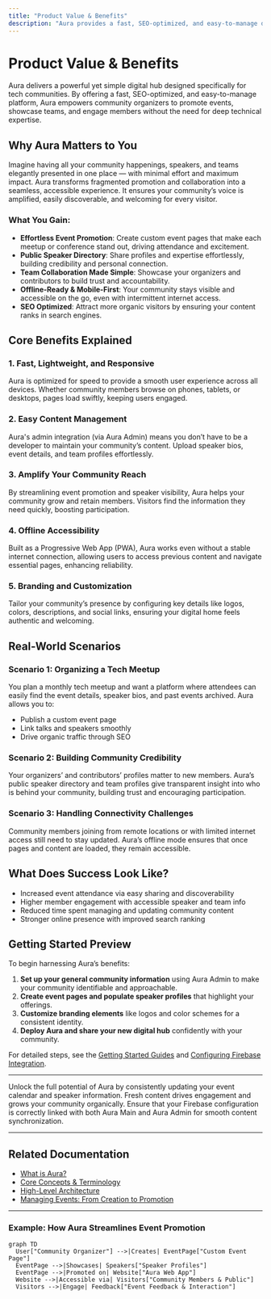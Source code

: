 ```yaml
---
title: "Product Value & Benefits"
description: "Aura provides a fast, SEO-optimized, and easy-to-manage digital hub that streamlines community event promotion and team collaboration. With features like public speaker directories, custom event pages, and offline-ready performance, communities can efficiently engage their members and promote activities without deep technical expertise."
---
```


# Product Value & Benefits

Aura delivers a powerful yet simple digital hub designed specifically for tech communities. By offering a fast, SEO-optimized, and easy-to-manage platform, Aura empowers community organizers to promote events, showcase teams, and engage members without the need for deep technical expertise.

## Why Aura Matters to You

Imagine having all your community happenings, speakers, and teams elegantly presented in one place — with minimal effort and maximum impact. Aura transforms fragmented promotion and collaboration into a seamless, accessible experience. It ensures your community’s voice is amplified, easily discoverable, and welcoming for every visitor.

### What You Gain:
- **Effortless Event Promotion**: Create custom event pages that make each meetup or conference stand out, driving attendance and excitement.
- **Public Speaker Directory**: Share profiles and expertise effortlessly, building credibility and personal connection.
- **Team Collaboration Made Simple**: Showcase your organizers and contributors to build trust and accountability.
- **Offline-Ready & Mobile-First**: Your community stays visible and accessible on the go, even with intermittent internet access.
- **SEO Optimized**: Attract more organic visitors by ensuring your content ranks in search engines.

## Core Benefits Explained

### 1. Fast, Lightweight, and Responsive
Aura is optimized for speed to provide a smooth user experience across all devices. Whether community members browse on phones, tablets, or desktops, pages load swiftly, keeping users engaged.

### 2. Easy Content Management
Aura's admin integration (via Aura Admin) means you don’t have to be a developer to maintain your community’s content. Upload speaker bios, event details, and team profiles effortlessly.

### 3. Amplify Your Community Reach
By streamlining event promotion and speaker visibility, Aura helps your community grow and retain members. Visitors find the information they need quickly, boosting participation.

### 4. Offline Accessibility
Built as a Progressive Web App (PWA), Aura works even without a stable internet connection, allowing users to access previous content and navigate essential pages, enhancing reliability.

### 5. Branding and Customization
Tailor your community’s presence by configuring key details like logos, colors, descriptions, and social links, ensuring your digital home feels authentic and welcoming.

## Real-World Scenarios

### Scenario 1: Organizing a Tech Meetup
You plan a monthly tech meetup and want a platform where attendees can easily find the event details, speaker bios, and past events archived. Aura allows you to:
- Publish a custom event page
- Link talks and speakers smoothly
- Drive organic traffic through SEO

### Scenario 2: Building Community Credibility
Your organizers’ and contributors’ profiles matter to new members. Aura’s public speaker directory and team profiles give transparent insight into who is behind your community, building trust and encouraging participation.

### Scenario 3: Handling Connectivity Challenges
Community members joining from remote locations or with limited internet access still need to stay updated. Aura’s offline mode ensures that once pages and content are loaded, they remain accessible.

## What Does Success Look Like?
- Increased event attendance via easy sharing and discoverability
- Higher member engagement with accessible speaker and team info
- Reduced time spent managing and updating community content
- Stronger online presence with improved search ranking

## Getting Started Preview

To begin harnessing Aura’s benefits:
1. **Set up your general community information** using Aura Admin to make your community identifiable and approachable.
2. **Create event pages and populate speaker profiles** that highlight your offerings.
3. **Customize branding elements** like logos and color schemes for a consistent identity.
4. **Deploy Aura and share your new digital hub** confidently with your community.

For detailed steps, see the [Getting Started Guides](getting-started/setup-prerequisites/about-aura) and [Configuring Firebase Integration](getting-started/install-configure/firebase-setup).

---
<Tip>
Unlock the full potential of Aura by consistently updating your event calendar and speaker information. Fresh content drives engagement and grows your community organically.
</Tip>

<Warning>
Ensure that your Firebase configuration is correctly linked with both Aura Main and Aura Admin for smooth content synchronization.
</Warning>

---

## Related Documentation
- [What is Aura?](overview/product-intro-core-concepts/what-is-aura)
- [Core Concepts & Terminology](overview/product-intro-core-concepts/core-concepts)
- [High-Level Architecture](overview/architecture-features-users/high-level-architecture)
- [Managing Events: From Creation to Promotion](guides-tab/community-features/managing-events)


----

### Example: How Aura Streamlines Event Promotion

```mermaid
graph TD
  User["Community Organizer"] -->|Creates| EventPage["Custom Event Page"]
  EventPage -->|Showcases| Speakers["Speaker Profiles"]
  EventPage -->|Promoted on| Website["Aura Web App"]
  Website -->|Accessible via| Visitors["Community Members & Public"]
  Visitors -->|Engage| Feedback["Event Feedback & Interaction"]
```